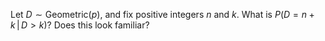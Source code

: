 Let $D \sim \text{Geometric}(p)$, and fix positive integers $n$ and $k$. What is $P(D = n + k \,|\, D > k)$? Does this look familiar?
